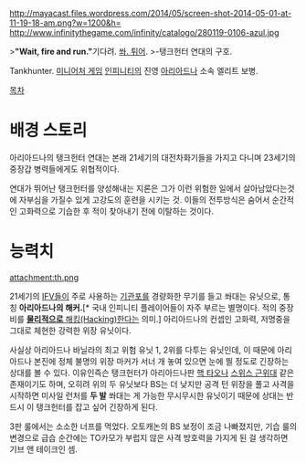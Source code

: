 http://mayacast.files.wordpress.com/2014/05/screen-shot-2014-05-01-at-11-19-18-am.png?w=1200&h=
http://www.infinitythegame.com/infinity/catalogo/280119-0106-azul.jpg

>'''"Wait, fire and run."'''기다려. [[사신(스타크래프트2)|쏴. 튀어]].
>-탱크헌터 연대의 구호.

Tankhunter. [[미니어처 게임]] [[인피니티(게임)|인피니티]]의 진영 [[아리아드나]] 소속 엘리트 보병.

[[목차]]
= 배경 스토리 =
아리아드나의 탱크헌터 연대는 본래 21세기의 대전차화기들을 가지고 다니며 23세기의 중장갑 병력들에게도 위협적이다.

연대가 뛰어난 탱크헌터를 양성해내는 지론은 그가 이런 위험한 일에서 살아남았다는것에 자부심을 가질수 있게 고강도의 훈련을 시키는 것. 이들의 전투방식은 숨어서 순간적인 고화력으로 기습한 후 적이 찾아내기 전에 이탈하는 것이다.


= 능력치 =
attachment:th.png

21세기의 [[IFV]]들이 주로 사용하는 [[기관포]]를 경량화한 무기를 들고 쏴대는 유닛으로, 통칭 '''아리아드나의 해커.'''[* 국내 인피니티 플레이어들이 자주 부르는 별명이다. 적의 중장비를 [[끔살|'''물리적으로''' 해킹(Hacking)한다]]는 의미.] 아리아드나의 컨셉인 고화력, 저명중을 그대로 체현한 강력한 위장 유닛이다.

사실상 아리아드나 바닐라의 최고 위험 유닛 1, 2위를 다투는 유닛인데, 이 때문에 아리아드나 본진에 정체 불명의 위장 마커가 서너 개 놓여 있으면 눈에 띌 정도로 긴장하는 상대를 볼 수 있다. 이유인즉슨 탱크헌터가 아리아드나판 [[핵 타오]]나 [[스위스 근위대(인피니티)|스위스 근위대]] 같은 존재이기도 하며, 오히려 위의 두 유닛보다 BS는 더 낮지만 공격 턴 위장을 풀고 사격을 시작하면 미사일 런처를 '''두 발''' 쏴대는 게 가능한 무시무시한 유닛이기 때문에 상대는 반드시 이 탱크헌터를 잡고 싶어 긴장하게 된다.

3판 룰에서는 소소한 너프를 먹었다. 오토캐논의 BS 보정이 조금 나빠졌지만, 기습 룰의 변경으로 급습 순간에는 TO카모가 부럽지 않은 사격 방호력을 가지게 된 걸 생각하면 기브 앤 테이크인 셈.
